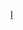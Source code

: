 {{Navbox
|name       = 照明娛樂
|state      = {{{state|autocollapse}}}
|titlestyle = background:#061c33; color:silver;
|title= [[照明娛樂|<span style="color:silver">照明娛樂</span>]]
|image      = 
|bodystyle  = 
|groupstyle= background:#061c33; color:silver;
|liststyle  = text-align:left;
| bodyclass =hlist
| selected = {{{1|}}}

|group1 = 動畫長片
| list1  = {{Navbox subgroup
| groupstyle = background-color:#061c33;color:silver;
| liststyle  = color:;
   |group1 = 已上映
   |list1  = 
* 《[[神偷奶爸|-{zh-tw:神偷奶爸;zh-hk:壞蛋獎門人;zh-cn:神偷奶爸;}-]]》（2010）
* 《[[開運兔|-{zh-tw:開運兔;zh-hk:復活反斗王;zh-cn:拯救小兔}-]]》（2011）
* 《[[羅雷司|-{zh-tw:羅雷司;zh-hk:綠野仙生;zh-cn:老雷斯的故事;}-]]》（2012）
* 《[[神偷奶爸2|-{zh-tw:神偷奶爸2;zh-hk:壞蛋獎門人2;zh-cn:神偷奶爸2;}-]]》（2013）
* 《[[小小兵|-{zh-tw:小小兵;zh-hk:迷你兵團;zh-cn:小黄人大眼萌;}-]]》（2015）
* 《[[寵物當家 (電影)|-{zh-tw:寵物當家;zh-hk:Pet Pet當家;zh-cn:爱宠大机密;}-]]》（2016）
* 《[[歡樂好聲音|-{zh-tw:歡樂好聲音;zh-hk:星夢動物園;zh-cn:欢乐好声音;}-]]》（2016）
* 《[[神偷奶爸3|-{zh-tw:神偷奶爸3;zh-hk:壞蛋獎門人3;zh-cn:神偷奶爸3;}-]]》（2017）
* 《[[鬼靈精 (2018年電影)|-{zh-tw:鬼靈精;zh-hk:聖誕怪怪傑;zh-cn:綠毛怪格林奇;}-]]》（2018）
* 《[[寵物當家2|-{zh-tw:寵物當家2;zh-hk:Pet Pet當家2;zh-cn:爱宠大机密2;}-]]》（2019）
* 《[[歡樂好聲音2|-{zh-tw:歡樂好聲音2;zh-hk:星夢動物園2;zh-cn:欢乐好声音2;}-]]》（2021）
* 《[[小小兵2：格魯的崛起|-{zh-tw:小小兵2：格魯的崛起;zh-hk:迷你兵團2;zh-cn:小黄人大眼萌：神偷奶爸前传;}-]]》（2022）

   | group2 = 即將上映
   | list2  =
* 《[[超級瑪利歐兄弟 (2023年電影)|超級瑪利歐兄弟]]》（2023）
* 《[[神偷奶爸4|-{zh-tw:神偷奶爸4;zh-hk:壞蛋獎門人4;zh-cn:神偷奶爸4;}-]]》（2024）
}}

|group3= 系列電影
| list3= 
* 《[[神偷奶爸系列電影|-{zh-tw:神偷奶爸;zh-hk:壞蛋獎門人;zh-cn:神偷奶爸;}-]]》（2010至今）
* 《[[寵物當家系列電影|-{zh-tw:寵物當家;zh-hk:Pet Pet當家;zh-cn:爱宠大机密;}-]]》（2016至今）
* 《[[歡樂好聲音系列電影|-{zh-tw:歡樂好聲音;zh-hk:星夢動物園;zh-cn:欢乐好声音;}-]]》（2016至今）

|group4 = 人物
|list4 =
* {{link-en|克里斯·梅勒丹德利|Chris Meledandri}}

|group6 = 參見	
|list6 =
* {{link-en|環球動畫工作室|Universal Animation Studios}}
* [[夢工廠動畫公司]]
}}<noinclude>
[[Category:動畫工作室模板|I]]
</noinclude>
